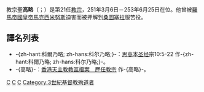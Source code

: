 {{expand language|1=en|time=2019-09-07T14:33:19+00:00}}
{{unreferenced|time=2019-09-07T14:33:19+00:00}}
{{NoteTA
|G1=Popes
}}
{{Infobox Christian leader
|type=Pope
| honorific-prefix = 教宗
| name=聖高略<br>Sanctus Cornelius PP.
|title=[[羅馬主教|羅馬主教]]
|image=21-St.Cornelius.jpg
|imgw=250px
|birth_name=Cornelius
|term_start=251年3月6日
|term_end=253年6月25日
|predecessor=[[教宗法比盎|教宗法彬]]
|successor=[[教宗路爵一世|教宗路爵一世]]
|birth_date=（日期不詳）
|birth_place=[[羅馬|羅馬]]
|death_date=253年6月25日
|death_place=[[羅馬帝國|羅馬帝國]][[奇維塔韋基亞|奇維塔韋基亞]]
}}

{{infobox popestyles
|papal name=Pope Cornelius
|dipstyle=教宗閣下
|offstyle=教宗閣下
|relstyle=聖父
|deathstyle=[[基督教聖人|聖人]]
}}

教宗聖'''高略'''（{{lang-la|Sanctus Cornelius PP.}}；{{bd|？||253年|6月25日}}）是第21任[[教宗|教宗]]，251年3月6日－253年6月25日在位。他曾被[[羅馬帝國|羅馬帝國]][[皇帝|皇帝]][[馬克西米努斯|馬克西米努斯]]迫害而被押解到[[奇维塔韦基亚|桑圖塞拉]]服苦役。

== 譯名列表 ==
*-{zh-hant:科爾乃略; zh-hans:科尔乃略;}-：[[思高译本|思高本圣经]]宗10:5-22 作-{zh-hant:科爾乃略; zh-hans:科尔乃略;}-。
*-{高略}-：[https://web.archive.org/web/20051023073732/http://archives.catholic.org.hk/popes/index.htm 香港天主教教區檔案　歷任教宗] 作-{高略}-。

{{教宗|[[教宗法比盎|教宗法彬]]|[[教宗路爵一世|教宗路爵一世]]|251年3月6日－253年6月25日}}
{{popes}}
{{天主教聖人}}
{{Authority control}}
{{Pope-stub}}

{{DEFAULTSORT:Cornelius}}

[[Category:教宗|C]]
[[Category:意大利出生的教宗|C]]
[[Category:罗马人|C]]
[[Category:3世紀基督教殉道者|Category:3世紀基督教殉道者]]